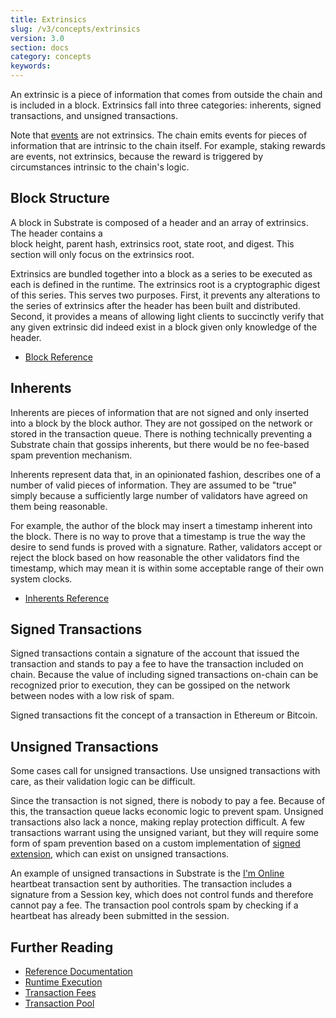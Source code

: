 ```yaml
---
title: Extrinsics
slug: /v3/concepts/extrinsics
version: 3.0 
section: docs
category: concepts
keywords:
---
```


An extrinsic is a piece of information that comes from outside the chain and is included in a block.
Extrinsics fall into three categories: inherents, signed transactions, and unsigned transactions.

Note that [events](/v3/runtime/events-and-errors) are not extrinsics. The chain emits events for pieces of
information that are intrinsic to the chain itself. For example, staking rewards are events, not
extrinsics, because the reward is triggered by circumstances intrinsic to the chain's logic.

## Block Structure

A block in Substrate is composed of a header and an array of extrinsics. The header contains a  
block height, parent hash, extrinsics root, state root, and digest. This section will only focus on
the extrinsics root.

Extrinsics are bundled together into a block as a series to be executed as each is defined in the
runtime. The extrinsics root is a cryptographic digest of this series. This serves two purposes.
First, it prevents any alterations to the series of extrinsics after the header has been built and
distributed. Second, it provides a means of allowing light clients to succinctly verify that any
given extrinsic did indeed exist in a block given only knowledge of the header.

- [Block Reference](/rustdocs/latest/sp_runtime/traits/trait.Block.html)

## Inherents

Inherents are pieces of information that are not signed and only inserted into a block by the block
author. They are not gossiped on the network or stored in the transaction queue. There is nothing
technically preventing a Substrate chain that gossips inherents, but there would be no fee-based
spam prevention mechanism.

Inherents represent data that, in an opinionated fashion, describes one of a number of valid pieces
of information. They are assumed to be "true" simply because a sufficiently large number of
validators have agreed on them being reasonable.

For example, the author of the block may insert a timestamp inherent into the block. There is no way
to prove that a timestamp is true the way the desire to send funds is proved with a signature.
Rather, validators accept or reject the block based on how reasonable the other validators find the
timestamp, which may mean it is within some acceptable range of their own system clocks.

- [Inherents Reference](/rustdocs/latest/sp_inherents/index.html)

## Signed Transactions

Signed transactions contain a signature of the account that issued the transaction and stands to pay
a fee to have the transaction included on chain. Because the value of including signed transactions
on-chain can be recognized prior to execution, they can be gossiped on the network between nodes
with a low risk of spam.

Signed transactions fit the concept of a transaction in Ethereum or Bitcoin.

## Unsigned Transactions

Some cases call for unsigned transactions. Use unsigned transactions with care, as their validation
logic can be difficult.

Since the transaction is not signed, there is nobody to pay a fee. Because of this, the transaction
queue lacks economic logic to prevent spam. Unsigned transactions also lack a nonce, making replay
protection difficult. A few transactions warrant using the unsigned variant, but they will require
some form of spam prevention based on a custom implementation of
[signed extension](#signed-extension), which can exist on unsigned transactions.

An example of unsigned transactions in Substrate is the [I'm Online](/v3/runtime/frame#im-online)
heartbeat transaction sent by authorities. The transaction includes a signature from a Session key,
which does not control funds and therefore cannot pay a fee. The transaction pool controls spam by
checking if a heartbeat has already been submitted in the session.

## Further Reading

- [Reference Documentation](/rustdocs/latest/sp_runtime/traits/trait.Extrinsic.html)
- [Runtime Execution](/v3/concepts/execution)
- [Transaction Fees](/v3/runtime/weights-and-fees)
- [Transaction Pool](/v3/concepts/tx-pool)
